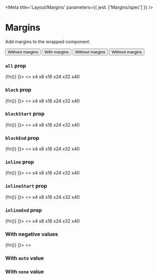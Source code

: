 

<Meta title='Layout/Margins' parameters={{ jest: ['Margins/spec'] }} />

# Margins

Add margins to the wrapped component.

<Preview>
  <Story name='Example'>
    <ButtonGroup>
      <Button>
        Without margins
      </Button>
      <Margins all='x32'>
        <Button>
          With margins
        </Button>
      </Margins>
      <Button>
        Without margins
      </Button>
      <Button>
        Without margins
      </Button>
    </ButtonGroup>
  </Story>
</Preview>

<Props of={Margins} />

### `all` prop

<Preview>
  <Story name='`all` prop' decorators={[
    (fn) => <Box display='flex' alignItems='center'>
      <Margins all='x8'>
        {fn()}
      </Margins>
    </Box>
  ]}>
    <>
      <Tile display='flex' padding='none'>
        <Margins all='x4'>
          <Tile>x4</Tile>
        </Margins>
      </Tile>
      <Tile display='flex' padding='none'>
        <Margins all='x8'>
          <Tile>x8</Tile>
        </Margins>
      </Tile>
      <Tile display='flex' padding='none'>
        <Margins all='x16'>
          <Tile>x16</Tile>
        </Margins>
      </Tile>
      <Tile display='flex' padding='none'>
        <Margins all='x24'>
          <Tile>x24</Tile>
        </Margins>
      </Tile>
      <Tile display='flex' padding='none'>
        <Margins all='x32'>
          <Tile>x32</Tile>
        </Margins>
      </Tile>
      <Tile display='flex' padding='none'>
        <Margins all='x40'>
          <Tile>x40</Tile>
        </Margins>
      </Tile>
    </>
  </Story>
</Preview>

### `block` prop

<Preview>
  <Story name='`block` prop' decorators={[
    (fn) => <Box display='flex' alignItems='center'>
      <Margins all='x8'>
        {fn()}
      </Margins>
    </Box>
  ]}>
    <>
      <Tile display='flex' padding='none'>
        <Margins block='x4'>
          <Tile>x4</Tile>
        </Margins>
      </Tile>
      <Tile display='flex' padding='none'>
        <Margins block='x8'>
          <Tile>x8</Tile>
        </Margins>
      </Tile>
      <Tile display='flex' padding='none'>
        <Margins block='x16'>
          <Tile>x16</Tile>
        </Margins>
      </Tile>
      <Tile display='flex' padding='none'>
        <Margins block='x24'>
          <Tile>x24</Tile>
        </Margins>
      </Tile>
      <Tile display='flex' padding='none'>
        <Margins block='x32'>
          <Tile>x32</Tile>
        </Margins>
      </Tile>
      <Tile display='flex' padding='none'>
        <Margins block='x40'>
          <Tile>x40</Tile>
        </Margins>
      </Tile>
    </>
  </Story>
</Preview>

### `blockStart` prop

<Preview>
  <Story name='`blockStart` prop' decorators={[
    (fn) => <Box display='flex' alignItems='center'>
      <Margins all='x8'>
        {fn()}
      </Margins>
    </Box>
  ]}>
    <>
      <Tile display='flex' padding='none'>
        <Margins blockStart='x4'>
          <Tile>x4</Tile>
        </Margins>
      </Tile>
      <Tile display='flex' padding='none'>
        <Margins blockStart='x8'>
          <Tile>x8</Tile>
        </Margins>
      </Tile>
      <Tile display='flex' padding='none'>
        <Margins blockStart='x16'>
          <Tile>x16</Tile>
        </Margins>
      </Tile>
      <Tile display='flex' padding='none'>
        <Margins blockStart='x24'>
          <Tile>x24</Tile>
        </Margins>
      </Tile>
      <Tile display='flex' padding='none'>
        <Margins blockStart='x32'>
          <Tile>x32</Tile>
        </Margins>
      </Tile>
      <Tile display='flex' padding='none'>
        <Margins blockStart='x40'>
          <Tile>x40</Tile>
        </Margins>
      </Tile>
    </>
  </Story>
</Preview>

### `blockEnd` prop

<Preview>
  <Story name='`blockEnd` prop' decorators={[
    (fn) => <Box display='flex' alignItems='center'>
      <Margins all='x8'>
        {fn()}
      </Margins>
    </Box>
  ]}>
    <>
      <Tile display='flex' padding='none'>
        <Margins blockEnd='x4'>
          <Tile>x4</Tile>
        </Margins>
      </Tile>
      <Tile display='flex' padding='none'>
        <Margins blockEnd='x8'>
          <Tile>x8</Tile>
        </Margins>
      </Tile>
      <Tile display='flex' padding='none'>
        <Margins blockEnd='x16'>
          <Tile>x16</Tile>
        </Margins>
      </Tile>
      <Tile display='flex' padding='none'>
        <Margins blockEnd='x24'>
          <Tile>x24</Tile>
        </Margins>
      </Tile>
      <Tile display='flex' padding='none'>
        <Margins blockEnd='x32'>
          <Tile>x32</Tile>
        </Margins>
      </Tile>
      <Tile display='flex' padding='none'>
        <Margins blockEnd='x40'>
          <Tile>x40</Tile>
        </Margins>
      </Tile>
    </>
  </Story>
</Preview>

### `inline` prop

<Preview>
  <Story name='`inline` prop' decorators={[
    (fn) => <Box display='flex' alignItems='center'>
      <Margins all='x8'>
        {fn()}
      </Margins>
    </Box>
  ]}>
    <>
      <Tile display='flex' padding='none'>
        <Margins inline='x4'>
          <Tile>x4</Tile>
        </Margins>
      </Tile>
      <Tile display='flex' padding='none'>
        <Margins inline='x8'>
          <Tile>x8</Tile>
        </Margins>
      </Tile>
      <Tile display='flex' padding='none'>
        <Margins inline='x16'>
          <Tile>x16</Tile>
        </Margins>
      </Tile>
      <Tile display='flex' padding='none'>
        <Margins inline='x24'>
          <Tile>x24</Tile>
        </Margins>
      </Tile>
      <Tile display='flex' padding='none'>
        <Margins inline='x32'>
          <Tile>x32</Tile>
        </Margins>
      </Tile>
      <Tile display='flex' padding='none'>
        <Margins inline='x40'>
          <Tile>x40</Tile>
        </Margins>
      </Tile>
    </>
  </Story>
</Preview>

### `inlineStart` prop

<Preview>
  <Story name='`inlineStart` prop' decorators={[
    (fn) => <Box display='flex' alignItems='center'>
      <Margins all='x8'>
        {fn()}
      </Margins>
    </Box>
  ]}>
    <>
      <Tile display='flex' padding='none'>
        <Margins inlineStart='x4'>
          <Tile>x4</Tile>
        </Margins>
      </Tile>
      <Tile display='flex' padding='none'>
        <Margins inlineStart='x8'>
          <Tile>x8</Tile>
        </Margins>
      </Tile>
      <Tile display='flex' padding='none'>
        <Margins inlineStart='x16'>
          <Tile>x16</Tile>
        </Margins>
      </Tile>
      <Tile display='flex' padding='none'>
        <Margins inlineStart='x24'>
          <Tile>x24</Tile>
        </Margins>
      </Tile>
      <Tile display='flex' padding='none'>
        <Margins inlineStart='x32'>
          <Tile>x32</Tile>
        </Margins>
      </Tile>
      <Tile display='flex' padding='none'>
        <Margins inlineStart='x40'>
          <Tile>x40</Tile>
        </Margins>
      </Tile>
    </>
  </Story>
</Preview>

### `inlineEnd` prop

<Preview>
  <Story name='`inlineEnd` prop' decorators={[
    (fn) => <Box display='flex' alignItems='center'>
      <Margins all='x8'>
        {fn()}
      </Margins>
    </Box>
  ]}>
    <>
      <Tile display='flex' padding='none'>
        <Margins inlineEnd='x4'>
          <Tile>x4</Tile>
        </Margins>
      </Tile>
      <Tile display='flex' padding='none'>
        <Margins inlineEnd='x8'>
          <Tile>x8</Tile>
        </Margins>
      </Tile>
      <Tile display='flex' padding='none'>
        <Margins inlineEnd='x16'>
          <Tile>x16</Tile>
        </Margins>
      </Tile>
      <Tile display='flex' padding='none'>
        <Margins inlineEnd='x24'>
          <Tile>x24</Tile>
        </Margins>
      </Tile>
      <Tile display='flex' padding='none'>
        <Margins inlineEnd='x32'>
          <Tile>x32</Tile>
        </Margins>
      </Tile>
      <Tile display='flex' padding='none'>
        <Margins inlineEnd='x40'>
          <Tile>x40</Tile>
        </Margins>
      </Tile>
    </>
  </Story>
</Preview>

### With negative values

<Preview>
  <Story name='With negative values' decorators={[
    (fn) => <Box display='flex' flexDirection='column' alignItems='center'>
      <Margins all='x20'>
        {fn()}
      </Margins>
    </Box>
  ]}>
    <>
      <Tile>
        <Margins inline='-x40'>
          <Tile display='flex' padding='none'>
            <Margins inline='x40'>
              <Tile padding='x40' />
              <Tile padding='x40' />
              <Tile padding='x40' />
              <Tile padding='x40' />
            </Margins>
          </Tile>
        </Margins>
      </Tile>
      <Tile>
        <Margins block='-x40'>
          <Tile display='flex' padding='none'>
            <Margins block='x40'>
              <Tile padding='x40' />
              <Tile padding='x40' />
              <Tile padding='x40' />
              <Tile padding='x40' />
            </Margins>
          </Tile>
        </Margins>
      </Tile>
    </>
  </Story>
</Preview>

### With `auto` value

<Preview>
  <Story name='With `auto` value'>
    <Tile display='flex'>
      <Tile padding='x40' />
      <Margins inline='auto'>
        <Tile padding='x40' />
      </Margins>
      <Tile padding='x40' />
    </Tile>
  </Story>
</Preview>

### With `none` value

<Preview>
  <Story name='With `none` value'>
    <Tile display='flex'>
      <Margins inline='x16'>
        <Tile padding='x40' />
      </Margins>
      <Margins inline='none'>
        <Tile padding='x40' />
        <Tile padding='x40' />
      </Margins>
      <Margins inline='x16'>
        <Tile padding='x40' />
      </Margins>
    </Tile>
  </Story>
</Preview>
